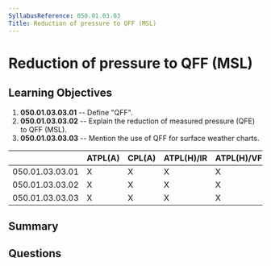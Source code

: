 ```yaml
---
SyllabusReference: 050.01.03.03
Title: Reduction of pressure to QFF (MSL)
---
```


# Reduction of pressure to QFF (MSL)

## Learning Objectives

1.  **050.01.03.03.01** -- Define "QFF".
2.  **050.01.03.03.02** -- Explain the reduction of measured pressure (QFE) to
    QFF (MSL).
3.  **050.01.03.03.03** -- Mention the use of QFF for surface weather charts.

|                 | ATPL(A) | CPL(A) | ATPL(H)/IR | ATPL(H)/VFR | CPL(H) | IR | CBIR(A) |
| --------------- | ------- | ------ | ---------- | ----------- | ------ | -- | ------- |
| 050.01.03.03.01 | X       | X      | X          | X           | X      | X  | X       |
| 050.01.03.03.02 | X       | X      | X          | X           | X      | X  | X       |
| 050.01.03.03.03 | X       | X      | X          | X           | X      | X  | X       |

## Summary

## Questions
